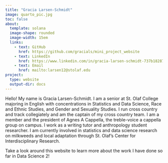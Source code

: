 ```yaml
---
title: "Gracia Larsen-Schmidt"
image: quarto_pic.jpg
toc: false
about:
  template: solana
  image-shape: rounded
  image-width: 15em
  links:
    - text: GitHub
      href: https://github.com/gracials/mini_project_website
    - text: LinkedIn
      href: https://www.linkedin.com/in/gracia-larsen-schmidt-737b18287/
    - text: Email
      href: mailto:larsen12@stolaf.edu
project:
  type: website
  output-dir: docs
---
```


Hello! My name is Gracia Larsen-Schmidt. I am a senior at St. Olaf College majoring in English with concentrations in Statistics and Data Science, Race and Ethnic Studies, and Gender and Sexuality Studies. I run cross country and track collegiately and am the captain of my cross country team. I am a member and the president of Agnes A Cappella, the treble-voice a cappella group on campus. I work as a writing tutor and anthropology student researcher. I am currently involved in statistics and data science research on milkweeds and local adaptation through St. Olaf's Center for Interdisciplinary Research. 

\np

Take a look around this website to learn more about the work I have done so far in Data Science 2!
